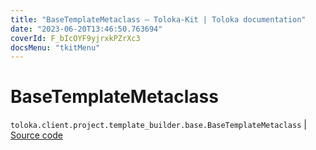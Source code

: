 ```yaml
---
title: "BaseTemplateMetaclass — Toloka-Kit | Toloka documentation"
date: "2023-06-20T13:46:50.763694"
coverId: F_bIcOYF9yjrxkPZrXc3
docsMenu: "tkitMenu"
---
```


# BaseTemplateMetaclass

`toloka.client.project.template_builder.base.BaseTemplateMetaclass` | [Source code](https://github.com/Toloka/toloka-kit/blob/v1.2.0/src/client/project/template_builder/base.py#L112)